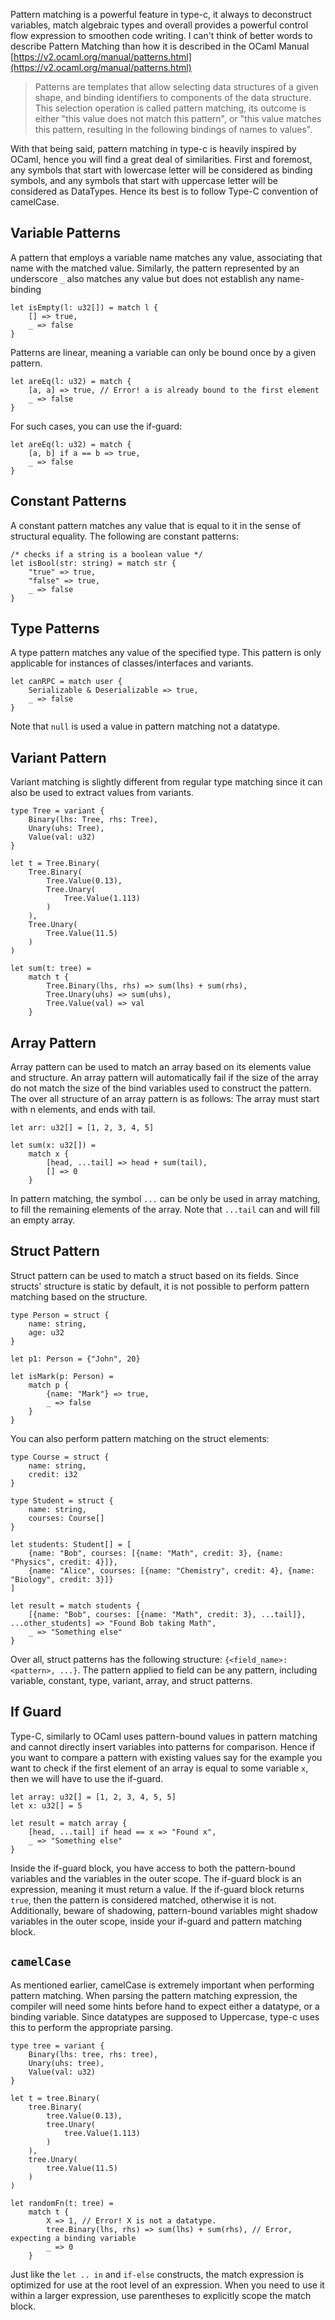 Pattern matching is a powerful feature in type-c, it always to deconstruct variables, match algebraic types and overall provides a powerful control flow expression to smoothen code writing. I can't think of better words to describe Pattern Matching than how it is described in the OCaml Manual [https://v2.ocaml.org/manual/patterns.html](https://v2.ocaml.org/manual/patterns.html)
> Patterns are templates that allow selecting data structures of a given shape, and binding identifiers to components of the data structure. This selection operation is called pattern matching, its outcome is either "this value does not match this pattern", or "this value matches this pattern, resulting in the following bindings of names to values".

With that being said, pattern matching in type-c is heavily inspired by OCaml, hence you will find a great deal of similarities. First and foremost, any symbols that start with lowercase letter will be considered as binding symbols, and any symbols that start with uppercase letter will be considered as DataTypes. Hence its best is to follow Type-C convention of camelCase.

## Variable Patterns
A pattern that employs a variable name matches any value, associating that name with the matched value. Similarly, the pattern represented by an underscore `_` also matches any value but does not establish any name-binding

```tc
let isEmpty(l: u32[]) = match l {
    [] => true,
    _ => false
}
```

Patterns are linear, meaning a variable can only be bound once by a given pattern.

```tc
let areEq(l: u32) = match {
    [a, a] => true, // Error! a is already bound to the first element
    _ => false
}
```

For such cases, you can use the if-guard:

```tc
let areEq(l: u32) = match {
    [a, b] if a == b => true,
    _ => false
}
```

## Constant Patterns
A constant pattern matches any value that is equal to it in the sense of structural equality. The following are constant patterns:

```tc
/* checks if a string is a boolean value */
let isBool(str: string) = match str {
    "true" => true,
    "false" => true,
    _ => false
}
```

## Type Patterns
A type pattern matches any value of the specified type. This pattern is only applicable for instances of classes/interfaces and variants.

```tc
let canRPC = match user {
    Serializable & Deserializable => true,
    _ => false
}
```

Note that `null` is used a value in pattern matching not a datatype.

## Variant Pattern
Variant matching is slightly different from regular type matching since it can also be used to extract values from variants.

```tc
type Tree = variant {
    Binary(lhs: Tree, rhs: Tree),
    Unary(uhs: Tree),
    Value(val: u32)
}

let t = Tree.Binary(
    Tree.Binary(
        Tree.Value(0.13),
        Tree.Unary(
            Tree.Value(1.113)
        )
    ),
    Tree.Unary(
        Tree.Value(11.5)
    )
)

let sum(t: tree) =
    match t {
        Tree.Binary(lhs, rhs) => sum(lhs) + sum(rhs),
        Tree.Unary(uhs) => sum(uhs),
        Tree.Value(val) => val
    }
```

## Array Pattern
Array pattern can be used to match an array based on its elements value and structure. An array pattern will automatically fail if the size of the array do not match the size of the bind variables used to construct the pattern. The over all structure of an array pattern is as follows: The array must start with n elements, and ends with tail.

```tc
let arr: u32[] = [1, 2, 3, 4, 5]

let sum(x: u32[]) =
    match x {
        [head, ...tail] => head + sum(tail),
        [] => 0
    }
```

In pattern matching, the symbol `...` can be only be used in array matching, to fill the remaining elements of the array. Note that `...tail` can and will fill an empty array.

## Struct Pattern
Struct pattern can be used to match a struct based on its fields. Since structs' structure is static by default, it is not possible to perform pattern matching based on the structure.

```tc
type Person = struct {
    name: string,
    age: u32
}

let p1: Person = {"John", 20}

let isMark(p: Person) =
    match p {
        {name: "Mark"} => true,
        _ => false
    }
}
```

You can also perform pattern matching on the struct elements:

```tc
type Course = struct {
    name: string,
    credit: i32
}

type Student = struct {
    name: string,
    courses: Course[]
}

let students: Student[] = [
    {name: "Bob", courses: [{name: "Math", credit: 3}, {name: "Physics", credit: 4}]},
    {name: "Alice", courses: [{name: "Chemistry", credit: 4}, {name: "Biology", credit: 3}]}
]

let result = match students {
    [{name: "Bob", courses: [{name: "Math", credit: 3}, ...tail]}, ...other_students] => "Found Bob taking Math",
    _ => "Something else"
}
```

Over all, struct patterns has the following structure: `{<field_name>: <pattern>, ...}`. The pattern applied to field can be any pattern, including variable, constant, type, variant, array, and struct patterns.

## If Guard
Type-C, similarly to OCaml uses pattern-bound values in pattern matching and cannot directly insert variables into patterns for comparison. Hence if you want to compare a pattern with existing values say for the example you want to check if the first element of an array is equal to some variable `x`, then we will have to use the if-guard.

```tc
let array: u32[] = [1, 2, 3, 4, 5, 5]
let x: u32[] = 5

let result = match array {
    [head, ...tail] if head == x => "Found x",
    _ => "Something else"
}
```

Inside the if-guard block, you have access to both the pattern-bound variables and the variables in the outer scope. The if-guard block is an expression, meaning it must return a value. If the if-guard block returns `true`, then the pattern is considered matched, otherwise it is not. Additionally, beware of shadowing, pattern-bound variables might shadow variables in the outer scope, inside your if-guard and pattern matching block.

## `camelCase`
As mentioned earlier, camelCase is extremely important when performing pattern matching. When parsing the pattern matching expression, the compiler will need some hints before hand to expect either a datatype, or a binding variable. Since datatypes are supposed to Uppercase, type-c uses this to perform the appropriate parsing.

```tc
type tree = variant {
    Binary(lhs: tree, rhs: tree),
    Unary(uhs: tree),
    Value(val: u32)
}

let t = tree.Binary(
    tree.Binary(
        tree.Value(0.13),
        tree.Unary(
            tree.Value(1.113)
        )
    ),
    tree.Unary(
        tree.Value(11.5)
    )
)

let randomFn(t: tree) =
    match t {
        X => 1, // Error! X is not a datatype.
        tree.Binary(lhs, rhs) => sum(lhs) + sum(rhs), // Error, expecting a binding variable
        _ => 0
    }
```
Just like the `let .. in` and `if-else` constructs, the match expression is optimized for use at the root level of an expression. When you need to use it within a larger expression, use parentheses to explicitly scope the match block.
